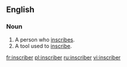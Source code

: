==English==
===Noun===
{{en-noun}}

#A person who [[inscribe]]s.
#A tool used to [[inscribe]].

[[fr:inscriber]]
[[pl:inscriber]]
[[ru:inscriber]]
[[vi:inscriber]]